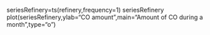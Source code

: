 seriesRefinery=ts(refinery,frequency=1)
seriesRefinery
plot(seriesRefinery,ylab="CO amount",main="Amount of CO during a month",type="o")
